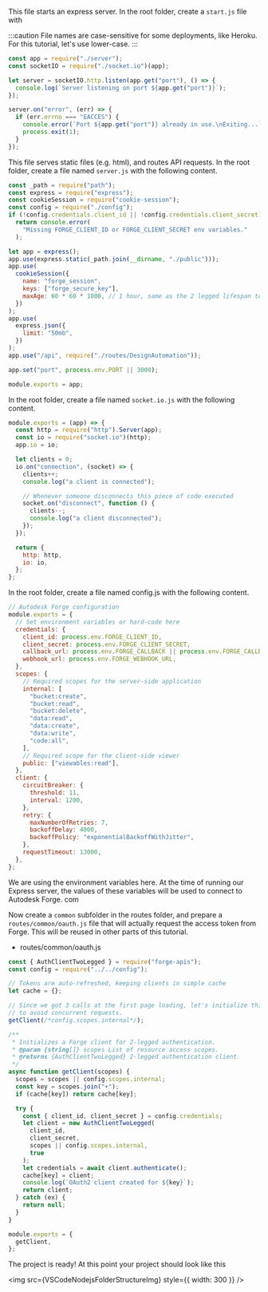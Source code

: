 
This file starts an express server. In the root folder, create a `start.js` file with

:::caution
File names are case-sensitive for some deployments, like Heroku. For this tutorial, let's use lower-case.
:::

```js title=start.js
const app = require("./server");
const socketIO = require("./socket.io")(app);

let server = socketIO.http.listen(app.get("port"), () => {
  console.log(`Server listening on port ${app.get("port")}`);
});

server.on("error", (err) => {
  if (err.errno === "EACCES") {
    console.error(`Port ${app.get("port")} already in use.\nExiting...`);
    process.exit(1);
  }
});
```

This file serves static files (e.g. html), and routes API requests. In the root folder, create a file named `server.js` with the following content.

```js title=server.js
const _path = require("path");
const express = require("express");
const cookieSession = require("cookie-session");
const config = require("./config");
if (!config.credentials.client_id || !config.credentials.client_secret)
  return console.error(
    "Missing FORGE_CLIENT_ID or FORGE_CLIENT_SECRET env variables."
  );

let app = express();
app.use(express.static(_path.join(__dirname, "./public")));
app.use(
  cookieSession({
    name: "forge_session",
    keys: ["forge_secure_key"],
    maxAge: 60 * 60 * 1000, // 1 hour, same as the 2 legged lifespan token
  })
);
app.use(
  express.json({
    limit: "50mb",
  })
);
app.use("/api", require("./routes/DesignAutomation"));

app.set("port", process.env.PORT || 3000);

module.exports = app;
```

In the root folder, create a file named `socket.io.js` with the following content.

```js title=socket.io.js
module.exports = (app) => {
  const http = require("http").Server(app);
  const io = require("socket.io")(http);
  app.io = io;

  let clients = 0;
  io.on("connection", (socket) => {
    clients++;
    console.log("a client is connected");

    // Whenever someone disconnects this piece of code executed
    socket.on("disconnect", function () {
      clients--;
      console.log("a client disconnected");
    });
  });

  return {
    http: http,
    io: io,
  };
};
```

In the root folder, create a file named config.js with the following content.

```js title=config.js
// Autodesk Forge configuration
module.exports = {
  // Set environment variables or hard-code here
  credentials: {
    client_id: process.env.FORGE_CLIENT_ID,
    client_secret: process.env.FORGE_CLIENT_SECRET,
    callback_url: process.env.FORGE_CALLBACK || process.env.FORGE_CALLBACK_URL,
    webhook_url: process.env.FORGE_WEBHOOK_URL,
  },
  scopes: {
    // Required scopes for the server-side application
    internal: [
      "bucket:create",
      "bucket:read",
      "bucket:delete",
      "data:read",
      "data:create",
      "data:write",
      "code:all",
    ],
    // Required scope for the client-side viewer
    public: ["viewables:read"],
  },
  client: {
    circuitBreaker: {
      threshold: 11,
      interval: 1200,
    },
    retry: {
      maxNumberOfRetries: 7,
      backoffDelay: 4000,
      backoffPolicy: "exponentialBackoffWithJitter",
    },
    requestTimeout: 13000,
  },
};
```

We are using the environment variables here. At the time of running our Express server, the values of these variables will be used to connect to Autodesk Forge. com

Now create a `common` subfolder in the routes folder, and prepare a `routes/common/oauth.js` file that will actually request the access token from Forge. This will be reused in other parts of this tutorial.

- routes/common/oauth.js

```js title=oauth.js
const { AuthClientTwoLegged } = require("forge-apis");
const config = require("../../config");

// Tokens are auto-refreshed, keeping clients in simple cache
let cache = {};

// Since we got 3 calls at the first page loading, let's initialize this one now,
// to avoid concurrent requests.
getClient(/*config.scopes.internal*/);

/**
 * Initializes a Forge client for 2-legged authentication.
 * @param {string[]} scopes List of resource access scopes.
 * @returns {AuthClientTwoLegged} 2-legged authentication client.
 */
async function getClient(scopes) {
  scopes = scopes || config.scopes.internal;
  const key = scopes.join("+");
  if (cache[key]) return cache[key];

  try {
    const { client_id, client_secret } = config.credentials;
    let client = new AuthClientTwoLegged(
      client_id,
      client_secret,
      scopes || config.scopes.internal,
      true
    );
    let credentials = await client.authenticate();
    cache[key] = client;
    console.log(`OAuth2 client created for ${key}`);
    return client;
  } catch (ex) {
    return null;
  }
}

module.exports = {
  getClient,
};
```

The project is ready! At this point your project should look like this

<img src={VSCodeNodejsFolderStructureImg} style={{ width: 300 }} />
